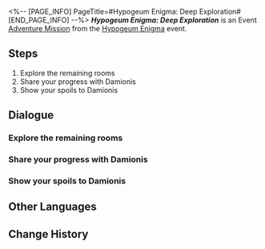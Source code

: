 <%-- [PAGE_INFO]
PageTitle=#Hypogeum Enigma: Deep Exploration#
[END_PAGE_INFO] --%>
{{Stub|Dialogue.}}
{{Mission Infobox
|id            = 8030106
|title         = 
|image         = <!--Mission Hypogeum Enigma Deep Exploration.png-->
|type          = Adventure
|event_name    = Hypogeum Enigma
|chapter       = 
|requirements  = [[Adventure Mission]] ''[[Hypogeum Enigma]]'' completed
|summary       = <!--official mission summary from Fate's Atlas-->
|characters    = Trailblazer
|startLocation = [[<!--starting world-->]] - [[<!--starting area-->]]
|world         = <!--starting world-->
|area          = <!--starting area-->
|prev          = Hypogeum Enigma
|next          = 
|rewards       = The Sabanians' Last Words*1 { text = The Sabanians' Last Words }; Credit*5,000
}}
'''''Hypogeum Enigma: Deep Exploration''''' is an Event [[Adventure Mission]] from the [[Hypogeum Enigma]] event.

==Steps==
# Explore the remaining rooms
# Share your progress with Damionis
# Show your spoils to Damionis

<!--
==Gameplay Notes==

--><!--
==Trial Character==

-->
==Dialogue==
{{Stub Dialogue}}
===Explore the remaining rooms{{subst:void|<!--803010601-->}}===
{{Mission Description|type=adventure|location=<!--to be added-->|Opening the door, you are greeted by the sight of countless other rooms... If you want to reach the vault at the very depths, you will have to dispel every single seal.}}
{{Dialogue Start}}
:{{tx}}
{{Dialogue End}}

===Share your progress with Damionis{{subst:void|<!--803010607-->}}===
{{Mission Description|type=adventure|location=<!--to be added-->|update|Opening the door, you are greeted by the sight of countless other rooms... If you want to reach the vault at the very depths, you will have to dispel every single seal...<br />You did it, you achieved the task that could rival counting every grain of sand in an hourglass! Now, it's time to show off your skills and take that treasure for yourself!}}
{{Dialogue Start}}
:{{tx}}
{{Dialogue End}}

===Show your spoils to Damionis{{subst:void|<!--803010608-->}}===
{{Mission Description|type=adventure|location=<!--to be added-->|update|You did it, you achieved the task that could rival counting every grain of sand in an hourglass! Now, it's time to show off your skills and take that treasure for yourself!}}
{{Dialogue Start}}
:{{tx}}
{{Dialogue End}}

==Other Languages==
{{Other Languages
|en   = Hypogeum Enigma: Deep Exploration
|zhs  = 地宫迷踪-深入探索
|zht  = 地宮迷蹤-深入探索
|ja   = 地下迷宮の謎：深部探索
|ko   = 지하 궁전 수수께끼-탐사 시작
|es   = Hipogeo misterioso: exploración profunda
|fr   = Hypogée mystérieux&nbsp;: Profondeurs
|ru   = Таинственный гипогей: Исследование глубин
|th   = เขาวงกตเร้นลับ: สำรวจเชิงลึก
|vi   = Địa Cung Bí Ẩn-Khám Phá Sâu Hơn
|de   = Mysteriöses Labyrinth: Tiefere Erkundung
|id   = Misteri Hipogeum: Penjelajahan Mendalam
|pt   = Enigma do Hipogeu: Exploração Profunda
}}

==Change History==
{{Change History|3.0}}
